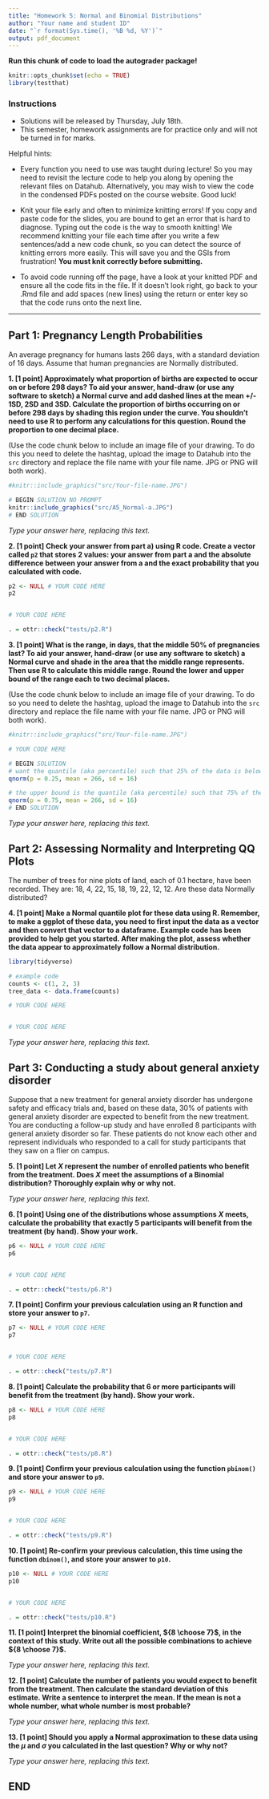 ```yaml
---
title: "Homework 5: Normal and Binomial Distributions"
author: "Your name and student ID"
date: "`r format(Sys.time(), '%B %d, %Y')`"
output: pdf_document
---
```


**Run this chunk of code to load the autograder package!**
```r
knitr::opts_chunk$set(echo = TRUE)
library(testthat)
```

### Instructions 
* Solutions will be released by Thursday, July 18th.
* This semester, homework assignments are for practice only and will not be turned in for marks.

Helpful hints:

- Every function you need to use was taught during lecture! So you may need to revisit the lecture code to help you along by opening the relevant files on Datahub. Alternatively, you may wish to view the code in the condensed PDFs posted on the course website. Good luck!

- Knit your file early and often to minimize knitting errors! If you copy and paste code for the slides, you are bound to get an error that is hard to  diagnose. Typing out the code is the way to smooth knitting! We recommend knitting your file each time after you write a few sentences/add a new code chunk, so you can detect the source of knitting errors more easily. This will save you and the GSIs from frustration! **You must knit correctly before submitting.**

- To avoid code running off the page, have a look at your knitted PDF and ensure all the code fits in the file. If it doesn't look right, go back to your .Rmd file and add spaces (new lines) using the return or enter key so that the code runs onto the next line.

\newpage

--------------------------------------------------------------------------------

## Part 1: Pregnancy Length Probabilities

An average pregnancy for humans lasts 266 days, with a standard deviation of 
16 days. Assume that human pregnancies are Normally distributed. 

**1. [1 point] Approximately what proportion of births are expected to occur on or before 298 days? To aid your answer, hand-draw (or use any software to sketch) a Normal curve and add dashed lines at the mean +/- 1SD, 2SD and 3SD. Calculate the proportion of births occurring on or before 298 days by shading this region under the curve. You shouldn't need to use R to perform any calculations for this question. Round the proportion to one decimal place.**

(Use the code chunk below to include an image file of your drawing. To do this you need to delete the hashtag, upload the image to Datahub into the `src` directory and replace the file name with your file name. JPG or PNG will both work).

```r
#knitr::include_graphics("src/Your-file-name.JPG")

# BEGIN SOLUTION NO PROMPT
knitr::include_graphics("src/A5_Normal-a.JPG")
# END SOLUTION
```

_Type your answer here, replacing this text._

\newpage

**2. [1 point] Check your answer from part a) using R code. Create a vector called `p2` that stores 2 values: your answer from part a and the absolute difference between your answer from a and the exact probability that you calculated with code.**

```r
p2 <- NULL # YOUR CODE HERE
p2


# YOUR CODE HERE
```

```r
. = ottr::check("tests/p2.R")
```

\newpage

**3. [1 point] What is the range, in days, that the middle 50% of pregnancies last? To aid your answer, hand-draw (or use any software to sketch) a Normal curve and shade in the area that the middle range represents. Then use R to calculate this middle range. Round the lower and upper bound of the range each to two decimal places.**

(Use the code chunk below to include an image file of your drawing. To do so you need to delete the hashtag, upload the image to Datahub into the `src` directory and replace the file name with your file name. JPG or PNG will both work).

```r
#knitr::include_graphics("src/Your-file-name.JPG")
```

```r
# YOUR CODE HERE

# BEGIN SOLUTION
# want the quantile (aka percentile) such that 25% of the data is below it
qnorm(p = 0.25, mean = 266, sd = 16)

# the upper bound is the quantile (aka percentile) such that 75% of the data is below it
qnorm(p = 0.75, mean = 266, sd = 16)
# END SOLUTION
```

_Type your answer here, replacing this text._

\newpage

## Part 2: Assessing Normality and Interpreting QQ Plots 

The number of trees for nine plots of land, each of 0.1 hectare, have been recorded. They are: 18, 4, 22, 15, 18, 19, 22, 12, 12. Are these data Normally distributed?

\newpage

**4. [1 point] Make a Normal quantile plot for these data using R. Remember, to make a ggplot of these data, you need to first input the data as a vector and then convert that vector to a dataframe. Example code has been provided to help get you started. After making the plot, assess whether the data appear to approximately follow a Normal distribution.**

```r
library(tidyverse)

# example code
counts <- c(1, 2, 3)
tree_data <- data.frame(counts)

# YOUR CODE HERE


# YOUR CODE HERE
```
_Type your answer here, replacing this text._

\newpage

## Part 3: Conducting a study about general anxiety disorder

Suppose that a new treatment for general anxiety disorder has undergone safety and efficacy trials and, based on these data, 30% of patients with general anxiety disorder are expected to benefit from the new treatment. You are conducting a follow-up study and have enrolled 8 participants with general anxiety disorder so far. These patients do not know each other and represent individuals who responded to a call for study participants that 
they saw on a flier on campus.

\newpage

**5. [1 point] Let $X$ represent the number of enrolled patients who benefit from the treatment. Does $X$ meet the assumptions of a Binomial distribution? Thoroughly explain why or why not.**

_Type your answer here, replacing this text._

\newpage

**6. [1 point] Using one of the distributions whose assumptions $X$ meets, calculate the probability that exactly 5 participants will benefit from the treatment (by hand). Show your work.**

```r
p6 <- NULL # YOUR CODE HERE
p6


# YOUR CODE HERE
```

```r
. = ottr::check("tests/p6.R")
```

\newpage

**7. [1 point] Confirm your previous calculation using an R function and store your answer to `p7`.**

```r
p7 <- NULL # YOUR CODE HERE
p7


# YOUR CODE HERE
```

```r
. = ottr::check("tests/p7.R")
```

\newpage

**8. [1 point] Calculate the probability that 6 or more participants will benefit from the treatment (by hand). Show your work.**

```r
p8 <- NULL # YOUR CODE HERE
p8


# YOUR CODE HERE
```

```r
. = ottr::check("tests/p8.R")
```

\newpage

**9. [1 point] Confirm your previous calculation using the function `pbinom()` and store your answer to `p9`.**

```r
p9 <- NULL # YOUR CODE HERE
p9


# YOUR CODE HERE
```

```r
. = ottr::check("tests/p9.R")
```

\newpage

**10. [1 point] Re-confirm your previous calculation, this time using the function `dbinom()`, and store your answer to `p10`.**

```r
p10 <- NULL # YOUR CODE HERE
p10


# YOUR CODE HERE
```

```r
. = ottr::check("tests/p10.R")
```

\newpage

**11. [1 point] Interpret the binomial coefficient, ${8 \choose 7}$, in the context of this study. Write out all the possible combinations to achieve ${8 \choose 7}$.**

_Type your answer here, replacing this text._

**12. [1 point] Calculate the number of patients you would expect to benefit from the treatment. Then calculate the standard deviation of this estimate. Write a sentence to interpret the mean. If the mean is not a whole number, what whole number is most probable?**

_Type your answer here, replacing this text._

\newpage

**13. [1 point] Should you apply a Normal approximation to these data using the $\mu$ and $\sigma$ you calculated in the last question? Why or why not?**

_Type your answer here, replacing this text._

## END 

